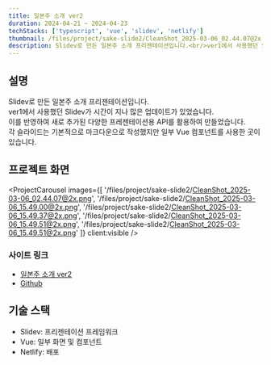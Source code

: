 ```yaml
---  
title: 일본주 소개 ver2  
duration: 2024-04-21 ~ 2024-04-23
techStacks: ['typescript', 'vue', 'slidev', 'netlify']  
thumbnail: /files/project/sake-slide2/CleanShot_2025-03-06_02.44.07@2x.png
description: Slidev로 만든 일본주 소개 프리젠테이션입니다.<br/>ver1에서 사용했던 Slidev가 시간이 지나 많은 업데이트가 있었습니다.<br/>이를 반영하여 새로 추가된 다양한 프레젠테이션용 API를 활용하여 만들었습니다.<br/>각 슬라이드는 기본적으로 마크다운으로 작성했지만 일부 Vue 컴포넌트를 사용한 곳이 있습니다.
---  
```



<ProjectInfo frontmatter={frontmatter} />

## 설명
Slidev로 만든 일본주 소개 프리젠테이션입니다.  
ver1에서 사용했던 Slidev가 시간이 지나 많은 업데이트가 있었습니다.   
이를 반영하여 새로 추가된 다양한 프레젠테이션용 API를 활용하여 만들었습니다.  
각 슬라이드는 기본적으로 마크다운으로 작성했지만 일부 Vue 컴포넌트를 사용한 곳이 있습니다.
## 프로젝트 화면
<ProjectCarousel images={[
  '/files/project/sake-slide2/CleanShot_2025-03-06_02.44.07@2x.png', 
  '/files/project/sake-slide2/CleanShot_2025-03-06_15.49.00@2x.png', 
  '/files/project/sake-slide2/CleanShot_2025-03-06_15.49.37@2x.png', 
  '/files/project/sake-slide2/CleanShot_2025-03-06_15.49.51@2x.png', 
  '/files/project/sake-slide2/CleanShot_2025-03-06_15.49.51@2x.png'
  ]} client:visible />

### 사이트 링크
- [일본주 소개 ver2](https://sake-slide-v2.netlify.app/)
- [Github](https://github.com/JunjaK/sake-slide2)

## 기술 스택
- Slidev: 프리젠테이션 프레임워크
- Vue: 일부 화면 및 컴포넌트
- Netlify: 배포


